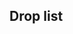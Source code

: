 ==Drop list==
{{Section}}
{{Map/Drops
|regular = true
|no_legend = true
|filter_button = true
|nodes = B,C,D,F,G
|boss = G
|Akagi:G/{S:0.68%}
|Arare:B/{S:1.19%  A:0.47%}, C/{S:0.99%  A:0.64%}, D/{S:0.25%  A:0.55%  B:0.48%}, F/{A:0.84%  B:0.52%}
|Arashio:B/{S:1.19%  A:0.94%}, C/{S:1.02%  A:0.76%}, D/{S:0.37%  A:0.92%  B:0.97%}, F/{A:0.74%  B:0.97%}
|Asashio:B/{S:0.86%  A:1.87%}, C/{S:1.01%  A:0.67%}, D/{S:1.14%  A:0.92%}, F/{A:0.78%  B:0.80%}
|Ashigara:B/{S:2.84%  A:0.47%}, C/{S:2.33%  A:0.28%}, D/{S:3.36%  A:0.73%}, F/{S:2.95%  A:0.74%}, G/{A:1.60%  B:3.46%}
|Atago:D/{S:0.85%}, F/{S:0.94%}, G/{A:1.62%  B:1.04%}
|Ayanami:B/{S:0.93%  A:0.94%}, C/{S:1.02%  A:0.71%}, D/{S:1.09%  A:0.46%}, F/{S:0.91%  A:0.81%}
|Chikuma:B/{S:1.59%}, C/{S:1.04%}, D/{S:0.93%}, F/{S:0.97%}, G/{S:4.92%  A:4.65%  B:1.73%}
|Chitose:B/{S:1.06%  A:0.94%}, C/{S:0.96%  A:0.74%}, D/{S:1.11%  A:0.78%}, F/{S:0.96%  A:0.80%}, G/{S:3.30%  A:3.40%  B:4.15%}
|Chiyoda:B/{S:0.99%  A:0.94%}, C/{S:1.04%  A:0.82%}, D/{S:0.94%  A:0.55%}, F/{S:0.96%  A:0.79%}, G/{S:3.29%  A:3.09%  B:2.42%}
|Choukai:B/{S:3.37%  A:0.94%}, C/{S:2.98%  A:0.57%}, D/{S:3.08%  A:1.38%}, F/{S:2.88%  A:2.36%}, G/{A:1.79%  B:6.23%}
|Fubuki:B/{S:1.39%}, C/{S:1.01%}, D/{S:1.06%}, F/{S:0.98%}, G/{S:3.38%  A:3.60%}
|Fusou:D/{S:0.29%}, F/{S:0.97%}, G/{S:6.45%  A:4.21%  B:2.08%}
|Haguro:B/{S:2.18%  A:2.34%}, C/{S:2.68%  A:0.32%}, D/{S:2.99%  A:0.87%}, F/{S:2.90%  A:0.78%}, G/{A:1.74%  B:5.54%}
|Haruna:F/{S:0.97%}, G/{S:3.34%  A:1.91%  B:1.38%}
|Hatsuyuki:B/{S:0.73%  A:0.94%}, C/{S:0.70%  A:0.67%  B:0.37%}, D/{A:0.78%  B:0.48%}, F/{A:0.70%  B:0.90%}
|Hiei:F/{S:0.76%}, G/{S:3.25%  A:2.10%  B:1.04%}
|Hiryuu:G/{S:1.64%}
|Hiyou:B/{S:1.32%}, C/{S:0.97%}, D/{S:1.10%  A:0.18%}, F/{S:0.96%  A:0.75%}, G/{S:0.18%  A:1.62%  B:1.73%}
|Hyuuga:G/{S:5.01%  A:1.53%  B:2.42%}
|Ise:G/{S:4.95%  A:1.79%  B:1.38%}
|Isonami:B/{S:0.07%  A:0.47%}, C/{S:0.32%  A:0.70%  B:0.59%}, D/{A:0.69%  B:0.73%}, F/{A:0.79%  B:0.78%}
|Isuzu:B/{S:1.65%  A:1.40%}, C/{S:1.00%  A:0.66%}, D/{S:1.05%  A:0.64%}, F/{S:0.96%  A:0.88%}
|Jintsuu:B/{S:0.99%  A:0.47%}, C/{S:1.00%  A:0.72%}, D/{S:1.07%  A:0.55%}, F/{S:0.16%  A:0.81%  B:0.57%}
|Junyou:B/{S:0.59%}, C/{S:0.94%}, D/{S:1.04%  A:0.28%}, F/{S:1.02%  A:0.74%}, G/{A:1.76%  B:2.08%}
|Kaga:F/{S:0.44%}, G/{S:5.72%  A:3.57%  B:0.69%}
|Kagerou:B/{S:0.93%}, C/{S:1.00%}, D/{S:0.89%}, F/{S:0.97%  A:0.45%}
|Kako:B/{S:1.06%  A:0.94%}, C/{S:1.02%  A:0.69%}, D/{S:1.04%  A:0.96%}, F/{S:0.98%  A:0.75%}
|Kasumi:B/{S:0.93%  A:1.87%}, C/{S:1.00%  A:0.64%}, D/{S:0.16%  A:0.96%  B:0.73%}, F/{A:0.67%  B:1.01%}
|Kirishima:F/{S:1.02%}, G/{S:3.28%  A:1.83%  B:2.77%}
|Kiso:B/{S:2.25%  A:1.87%}, C/{S:1.99%  A:1.64%}, D/{S:2.26%  A:1.70%}, F/{S:1.94%  A:1.62%}
|Kitakami:G/{S:1.62%  A:1.67%  B:2.77%}
|Kongou:F/{S:0.69%}, G/{S:3.15%  A:3.33%  B:2.42%}
|Kuroshio:B/{S:1.26%  A:0.94%}, C/{S:0.96%  A:0.79%}, D/{S:1.04%  A:0.55%}, F/{S:1.03%  A:0.75%}
|Maya:B/{S:3.50%  A:0.47%}, C/{S:3.03%  A:0.55%}, D/{S:3.19%  A:1.01%}, F/{S:2.91%  A:2.19%}, G/{A:1.59%  B:4.84%}
|Michishio:B/{S:2.64%  A:0.47%}, C/{S:1.99%  A:1.38%}, D/{S:1.67%  A:1.74%}, F/{S:0.53%  A:1.47%  B:1.39%}
|Miyuki:B/{S:0.33%  A:1.87%}, C/{S:0.32%  A:0.74%  B:0.59%}, D/{A:0.87%  B:1.46%}, F/{A:0.73%  B:0.80%}
|Mogami:D/{S:0.97%}, F/{S:0.91%}, G/{S:3.18%  A:3.90%  B:3.81%}
|Murakumo:B/{A:0.47%}, C/{A:0.78%  B:1.01%}, D/{A:1.05%  B:0.73%}, F/{A:0.71%  B:0.85%}
|Mutsu:G/{S:1.02%}
|Myoukou:B/{S:1.26%}, C/{S:0.98%}, D/{S:1.08%}, F/{S:0.94%}, G/{A:1.45%  B:4.50%}
|Nachi:B/{S:2.05%}, C/{S:2.31%}, D/{S:3.13%  A:0.82%}, F/{S:3.02%  A:0.76%}, G/{A:1.71%  B:5.19%}
|Naka:B/{S:0.99%  A:0.94%}, C/{S:1.06%  A:0.75%}, D/{S:1.09%  A:0.69%}, F/{A:0.78%  B:0.94%}
|Natori:B/{S:1.72%}, C/{S:1.04%  A:0.83%}, D/{S:1.10%  A:1.01%}, F/{S:0.98%  A:0.84%}
|Ooshio:B/{S:1.12%  A:0.47%}, C/{S:1.04%  A:0.72%}, D/{S:0.85%  A:0.92%  B:0.48%}, F/{A:0.75%  B:0.87%}
|Ryuujou:B/{S:1.39%}, C/{S:1.01%}, D/{S:1.03%  A:0.55%}, F/{S:0.96%  A:0.78%}, G/{A:1.74%  B:3.46%}
|Samidare:B/{S:0.66%  A:1.40%}, C/{S:0.69%  A:0.66%  B:0.37%}, D/{A:0.92%}, F/{A:0.91%  B:0.90%}
|Sendai:B/{S:0.79%  A:2.34%}, C/{S:0.99%  A:0.73%}, D/{S:0.99%  A:0.73%}, F/{S:0.32%  A:0.80%  B:0.71%}
|Shikinami:B/{S:0.86%  A:2.34%}, C/{S:0.98%  A:0.69%}, D/{S:1.13%  A:0.92%}, F/{S:0.95%  A:0.66%}
|Shiranui:B/{S:0.99%  A:0.47%}, C/{S:1.04%  A:0.82%}, D/{S:0.95%  A:0.69%}, F/{S:0.96%  A:0.86%}
|Shouhou:B/{S:1.72%}, C/{S:1.02%}, D/{S:1.09%  A:0.69%}, F/{S:0.98%  A:0.69%}, G/{S:1.98%  A:2.86%  B:1.73%}
|Souryuu:G/{S:5.61%  A:4.95%  B:2.08%}
|Takao:D/{S:0.61%}, F/{S:1.03%}, G/{A:1.83%  B:1.04%}
|Tama:B/{S:3.37%  A:0.94%}, C/{S:2.02%  A:1.57%}, D/{S:1.92%  A:1.65%}, F/{S:1.91%  A:1.50%}
|Tatsuta:B/{S:1.26%  A:0.47%}, C/{S:1.05%  A:0.79%}, D/{S:0.96%  A:0.73%}, F/{S:0.97%  A:0.76%}, G/{S:1.63%  A:1.72%  B:1.04%}
|Tenryuu:B/{S:1.65%  A:1.40%}, C/{S:1.01%  A:0.79%}, D/{S:1.07%  A:1.05%}, F/{S:0.98%  A:0.68%}, G/{S:1.58%  A:1.59%  B:5.54%}
|Tone:B/{S:0.79%}, C/{S:0.65%}, D/{S:1.06%}, F/{S:0.94%}, G/{S:4.92%  A:5.24%  B:2.77%}
|Yamashiro:D/{S:0.47%}, F/{S:1.02%}, G/{S:6.42%  A:5.07%  B:2.77%}
|Yukikaze:G/{S:1.26%}
|Yura:B/{S:1.52%  A:0.94%}, C/{S:1.01%  A:0.73%}, D/{S:1.00%  A:0.87%}, F/{S:1.00%  A:0.73%}
}}
{{SectionEnd}}